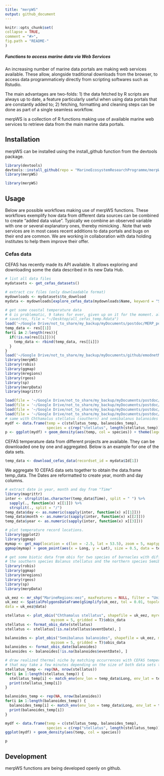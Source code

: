 ```yaml
---
title: "merpWS"
output: github_document
---
```

  
  <!-- README.md is generated from README.Rmd. Please edit that file -->
  
  ```r
knitr::opts_chunk$set(
  collapse = TRUE,
  comment = "#>",
  fig.path = "README-"
)
```

##### Functions to access marine data via Web Services

An increasing number of marine data portals are making web services
available. These allow, alongside traditional downloads from the browser,
to access data programmaticely directly from scripting softwares such as Rstudio.

The main advantages are two-folds: 1) the data fetched by R scripts are always up to date,
a feature particularly useful when using data portals that are constantly added to; 2) 
fetching, formatting and cleaning steps can be done as part of a single seamless workflow.

merpWS is a collection of R functions making use of available marine web services to retrieve
data from the main marine data portals. 

## Installation
merpWS can be installed using the install_github function from the devtools package.  

```r
library(devtools)
devtools::install_github(repo = "MarineEcosystemResearchProgramme/merpWS")
library(merpWS)
```

```r
library(merpWS)
```

## Usage
Below are possible workflows making use of merpWS functions.
These workflows exemplify how data from different data sources
can be combined to create "added data value". Typically we
combine an observed variable with one or several explanatory ones, 
thereby mimicking . Note that web services are in most cases
recent additions to data portals and bugs on their end are common. 
We are working in collaboration with data holding institutes to 
help them improve their offer. 

### Cefas data
CEFAS has recently made its API available. It allows exploring
and downloading some the data described in its new Data Hub.

```r
# list all data files
mydatasets <- get_cefas_datasets()

# extract csv files (only downloadable format)
mydownloads <- mydatasets$to_download
mydata <- mydownloads[explore_cefas_data(mydownloads$Name, keyword = "SWT"), ]
```
```r
# get some coastal temperature data
# 6 is problematic, 9 takes for ever, given up on it for the moment. all the others have worked!!
# save(res, file = "~/Desktop/all_cefas_temp.Rdata")
load('~/Google Drive/not_to_share/my_backup/myDocuments/postdoc/MERP_postdoc/temperature_data/all_cefas_temp.Rdata')
temp_data <- res[[1]]
for(i in 2:length(res)){
  if(!is.na(res[[i]])){
    temp_data <- rbind(temp_data, res[[i]])
  }
}
load('~/Google Drive/not_to_share/my_backup/myDocuments/github/emodnetMerpApp/data/uk_eez.Rdata')
library(merpWS)
library(robis)
library(ggmap)
library(mregions)
library(rgeos)
library(sp)
library(merpData)
library(magrittr)

load(file = '~/Google Drive/not_to_share/my_backup/myDocuments/postdoc/MERP_postdoc/temperature_data/gibbula_temp.Rdata')
load(file = '~/Google Drive/not_to_share/my_backup/myDocuments/postdoc/MERP_postdoc/temperature_data/stellatus_temp.Rdata')
load(file = '~/Google Drive/not_to_share/my_backup/myDocuments/postdoc/MERP_postdoc/temperature_data/montagui_temp.Rdata')
load(file = '~/Google Drive/not_to_share/my_backup/myDocuments/postdoc/MERP_postdoc/temperature_data/balanoides_temp.Rdata')
# same with Chthamalus stellatus (southern) and semibalanus balanoides (northern)
mydf <- data.frame(temp = c(stellatus_temp, balanoides_temp), 
                   species = c(rep("stellatus", length(stellatus_temp)), rep("balanoides", length(balanoides_temp))))
p <- ggplot(mydf) + geom_density(aes(temp, col = species)) + theme(legend.position = c(0.8, 0.9)) + xlab("Temperature")
```

CEFAS temperature data from different projects are available.
They can be downloaded one by one and aggregated. Below is an 
example for one of the data sets. 

```r
temp_data <- download_cefas_data(recordset_id = mydata$Id[1])
```

We aggregate 10 CEFAS data sets together to obtain the
data.frame temp_data. The Dates are reformatted to create
year, month and day columns. 

```r
# extract date in year, month and day from "Time"
library(magrittr)
inter <- strsplit(as.character(temp_data$Time), split = " ") %>%
  sapply(., function(x) x[[1]]) %>%
  strsplit(., split = "/") 
temp_data$day <- as.numeric(sapply(inter, function(x) x[[1]]))
temp_data$month <- as.numeric(sapply(inter, function(x) x[[2]]))
temp_data$year <- as.numeric(sapply(inter, function(x) x[[3]]))
```

```r
# plot temperature record locations. 
library(ggplot2)
library(ggmap)
mymap <- get_map(location = c(lon = -2.5, lat = 53.5), zoom = 5, maptype = "satellite")
ggmap(mymap) + geom_point(aes(x = Long, y = Lat), size = 0.5, data = temp_data)
```

```r
# get some biotic data from obis for two species of barnacles with different thermal affinities: 
# the southern species Balanus stellatus and the northern species Semibalanus balanoides. 
library(robis)
library(ggmap)
library(mregions)
library(rgeos)
library(sp)
library(merpData)

uk_eez <- mr_shp("MarineRegions:eez", maxFeatures = NULL, filter = "United Kingdom Exclusive Economic Zone")
uk_eez <- SpatialPolygonsDataFrame(gSimplify(uk_eez, tol = 0.01, topologyPreserve = TRUE), 
data = uk_eez@data)

stellatus <- plot_obis("Chthamalus stellatus", shapefile = uk_eez, myresolution = 0.5, 
                     myzoom = 5, gridded = T)$obis_data
stellatus <- format_obis_date(stellatus)
stellatus <- stellatus[!is.na(stellatus$eventDate), ]

balanoides <- plot_obis("Semibalanus balanoides", shapefile = uk_eez, myresolution = 0.5, 
                     myzoom = 5, gridded = T)$obis_data
balanoides <- format_obis_date(balanoides)
balanoides <- balanoides[!is.na(balanoides$eventDate), ]

```

```r
# draw realized thermal niche by matching occurrences with CEFAS temperature data. This can be a slow process
# that may take a few minutes depending on the size of both data sets to match.
stellatus_temp <- rep(NA, nrow(stellatus))
for(i in 1:length(stellatus_temp)) {
  stellatus_temp[i] <- match_env(env_lon = temp_data$Long, env_lat = temp_data$Lat, env_time = list(year = temp_data$year, month =     temp_data$month), bio_lon = stellatus$decimalLongitude[i], bio_lat = stellatus$decimalLatitude[i], bio_time = list(year = stellatus$year[i], month = stellatus$month[i]), max_dist = 100000, env_variable = temp_data$tC)
  print(stellatus_temp[i])
}

balanoides_temp <- rep(NA, nrow(balanoides))
for(i in 1:length(balanoides_temp)) {
  balanoides_temp[i] <- match_env(env_lon = temp_data$Long, env_lat = temp_data$Lat, env_time = list(year = temp_data$year, month =     temp_data$month), bio_lon = balanoides$decimalLongitude[i], bio_lat = balanoides$decimalLatitude[i], bio_time = list(year = balanoides$year[i], month = balanoides$month[i]), max_dist = 100000, env_variable = temp_data$tC)
  print(balanoides_temp[i])
}

mydf <- data.frame(temp = c(stellatus_temp, balanoides_temp), 
                   species = c(rep("stellatus", length(stellatus_temp)), rep("balanoides", length(balanoides_temp))))
ggplot(mydf) + geom_density(aes(temp, col = species))
```

```r
p
```

## Development
merpWS functions are being developed openly on github. 